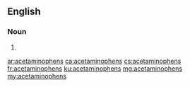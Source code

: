 ==English==

===Noun===
{{head|en|plural}}

# {{plural of|acetaminophen|lang=en}}

[[ar:acetaminophens]]
[[ca:acetaminophens]]
[[cs:acetaminophens]]
[[fr:acetaminophens]]
[[ku:acetaminophens]]
[[mg:acetaminophens]]
[[my:acetaminophens]]